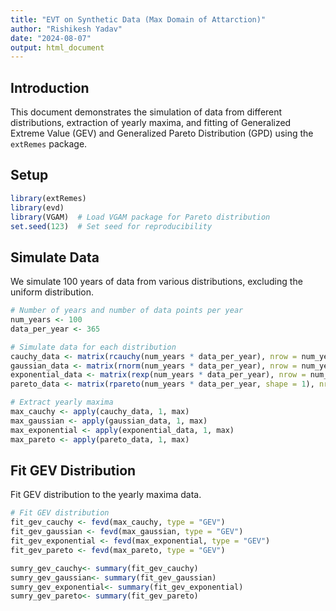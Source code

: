```yaml
---
title: "EVT on Synthetic Data (Max Domain of Attarction)"
author: "Rishikesh Yadav"
date: "2024-08-07"
output: html_document
---
```


## Introduction

This document demonstrates the simulation of data from different distributions, extraction of yearly maxima, and fitting of Generalized Extreme Value (GEV) and Generalized Pareto Distribution (GPD) using the `extRemes` package.

## Setup

```r
library(extRemes)
library(evd)
library(VGAM)  # Load VGAM package for Pareto distribution
set.seed(123)  # Set seed for reproducibility
```

## Simulate Data

We simulate 100 years of data from various distributions, excluding the uniform distribution.

```r
# Number of years and number of data points per year
num_years <- 100
data_per_year <- 365

# Simulate data for each distribution
cauchy_data <- matrix(rcauchy(num_years * data_per_year), nrow = num_years)
gaussian_data <- matrix(rnorm(num_years * data_per_year), nrow = num_years)
exponential_data <- matrix(rexp(num_years * data_per_year), nrow = num_years)
pareto_data <- matrix(rpareto(num_years * data_per_year, shape = 1), nrow = num_years)  # using VGAM package

# Extract yearly maxima
max_cauchy <- apply(cauchy_data, 1, max)
max_gaussian <- apply(gaussian_data, 1, max)
max_exponential <- apply(exponential_data, 1, max)
max_pareto <- apply(pareto_data, 1, max)
```

## Fit GEV Distribution

Fit GEV distribution to the yearly maxima data.

```r
# Fit GEV distribution
fit_gev_cauchy <- fevd(max_cauchy, type = "GEV")
fit_gev_gaussian <- fevd(max_gaussian, type = "GEV")
fit_gev_exponential <- fevd(max_exponential, type = "GEV")
fit_gev_pareto <- fevd(max_pareto, type = "GEV")

sumry_gev_cauchy<- summary(fit_gev_cauchy)
sumry_gev_gaussian<- summary(fit_gev_gaussian)
sumry_gev_exponential<- summary(fit_gev_exponential)
sumry_gev_pareto<- summary(fit_gev_pareto)

```